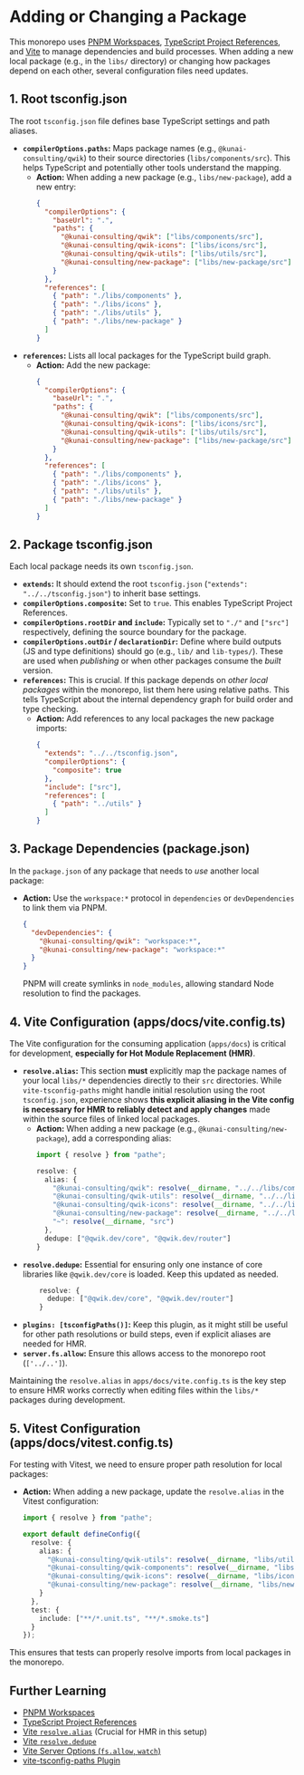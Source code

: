 # Adding or Changing a Package

This monorepo uses [PNPM Workspaces](https://pnpm.io/workspaces), [TypeScript Project References](https://www.typescriptlang.org/docs/handbook/project-references.html), and [Vite](https://vitejs.dev/) to manage dependencies and build processes. When adding a new local package (e.g., in the `libs/` directory) or changing how packages depend on each other, several configuration files need updates.

## 1. Root tsconfig.json

The root `tsconfig.json` file defines base TypeScript settings and path aliases.

*   **`compilerOptions.paths`:** Maps package names (e.g., `@kunai-consulting/qwik`) to their source directories (`libs/components/src`). This helps TypeScript and potentially other tools understand the mapping.
    *   **Action:** When adding a new package (e.g., `libs/new-package`), add a new entry:
        ```json:tsconfig.json
        {
          "compilerOptions": {
            "baseUrl": ".",
            "paths": {
              "@kunai-consulting/qwik": ["libs/components/src"],
              "@kunai-consulting/qwik-icons": ["libs/icons/src"],
              "@kunai-consulting/qwik-utils": ["libs/utils/src"],
              "@kunai-consulting/new-package": ["libs/new-package/src"]
            }
          },
          "references": [
            { "path": "./libs/components" },
            { "path": "./libs/icons" },
            { "path": "./libs/utils" },
            { "path": "./libs/new-package" }
          ]
        }
        ```
*   **`references`:** Lists all local packages for the TypeScript build graph.
    *   **Action:** Add the new package:
        ```json:tsconfig.json
        {
          "compilerOptions": {
            "baseUrl": ".",
            "paths": {
              "@kunai-consulting/qwik": ["libs/components/src"],
              "@kunai-consulting/qwik-icons": ["libs/icons/src"],
              "@kunai-consulting/qwik-utils": ["libs/utils/src"],
              "@kunai-consulting/new-package": ["libs/new-package/src"]
            }
          },
          "references": [
            { "path": "./libs/components" },
            { "path": "./libs/icons" },
            { "path": "./libs/utils" },
            { "path": "./libs/new-package" }
          ]
        }
        ```

## 2. Package tsconfig.json

Each local package needs its own `tsconfig.json`.

*   **`extends`:** It should extend the root `tsconfig.json` (`"extends": "../../tsconfig.json"`) to inherit base settings.
*   **`compilerOptions.composite`:** Set to `true`. This enables TypeScript Project References.
*   **`compilerOptions.rootDir` and `include`:** Typically set to `"./"` and `["src"]` respectively, defining the source boundary for the package.
*   **`compilerOptions.outDir` / `declarationDir`:** Define where build outputs (JS and type definitions) should go (e.g., `lib/` and `lib-types/`). These are used when *publishing* or when other packages consume the *built* version.
*   **`references`:** This is crucial. If this package depends on *other local packages* within the monorepo, list them here using relative paths. This tells TypeScript about the internal dependency graph for build order and type checking.
    *   **Action:** Add references to any local packages the new package imports:
        ```json:libs/new-package/tsconfig.json
        {
          "extends": "../../tsconfig.json",
          "compilerOptions": {
            "composite": true
          },
          "include": ["src"],
          "references": [
            { "path": "../utils" }
          ]
        }
        ```

## 3. Package Dependencies (package.json)

In the `package.json` of any package that needs to *use* another local package:

*   **Action:** Use the `workspace:*` protocol in `dependencies` or `devDependencies` to link them via PNPM.
    ```json:apps/docs/package.json
    {
      "devDependencies": {
        "@kunai-consulting/qwik": "workspace:*",
        "@kunai-consulting/new-package": "workspace:*"
      }
    }
    ```
    PNPM will create symlinks in `node_modules`, allowing standard Node resolution to find the packages.

## 4. Vite Configuration (apps/docs/vite.config.ts)

The Vite configuration for the consuming application (`apps/docs`) is critical for development, **especially for Hot Module Replacement (HMR)**.

*   **`resolve.alias`:** This section **must** explicitly map the package names of your local `libs/*` dependencies directly to their `src` directories. While `vite-tsconfig-paths` might handle initial resolution using the root `tsconfig.json`, experience shows **this explicit aliasing in the Vite config is necessary for HMR to reliably detect and apply changes** made within the source files of linked local packages.
    *   **Action:** When adding a new package (e.g., `@kunai-consulting/new-package`), add a corresponding alias:
        ```typescript:apps/docs/vite.config.ts
        import { resolve } from "pathe";
        
        resolve: {
          alias: {
            "@kunai-consulting/qwik": resolve(__dirname, "../../libs/components/src"),
            "@kunai-consulting/qwik-utils": resolve(__dirname, "../../libs/utils/src"),
            "@kunai-consulting/qwik-icons": resolve(__dirname, "../../libs/icons/src"),
            "@kunai-consulting/new-package": resolve(__dirname, "../../libs/new-package/src"),
            "~": resolve(__dirname, "src")
          },
          dedupe: ["@qwik.dev/core", "@qwik.dev/router"]
        }
        ```
*   **`resolve.dedupe`:** Essential for ensuring only one instance of core libraries like `@qwik.dev/core` is loaded. Keep this updated as needed.
    ```typescript:apps/docs/vite.config.ts
        resolve: {
          dedupe: ["@qwik.dev/core", "@qwik.dev/router"]
        }
    ```
*   **`plugins: [tsconfigPaths()]`:** Keep this plugin, as it might still be useful for other path resolutions or build steps, even if explicit aliases are needed for HMR.
*   **`server.fs.allow`:** Ensure this allows access to the monorepo root (`['../..']`).

Maintaining the `resolve.alias` in `apps/docs/vite.config.ts` is the key step to ensure HMR works correctly when editing files within the `libs/*` packages during development.

## 5. Vitest Configuration (apps/docs/vitest.config.ts)
For testing with Vitest, we need to ensure proper path resolution for local packages:

*   **Action:** When adding a new package, update the `resolve.alias` in the Vitest configuration:
    ```typescript:vitest.config.ts
    import { resolve } from "pathe";
    
    export default defineConfig({
      resolve: {
        alias: {
          "@kunai-consulting/qwik-utils": resolve(__dirname, "libs/utils/src"),
          "@kunai-consulting/qwik-components": resolve(__dirname, "libs/components/src"),
          "@kunai-consulting/qwik-icons": resolve(__dirname, "libs/icons/src"),
          "@kunai-consulting/new-package": resolve(__dirname, "libs/new-package/src")
        }
      },
      test: {
        include: ["**/*.unit.ts", "**/*.smoke.ts"]
      }
    });
    ```

This ensures that tests can properly resolve imports from local packages in the monorepo.

## Further Learning

*   [PNPM Workspaces](https://pnpm.io/workspaces)
*   [TypeScript Project References](https://www.typescriptlang.org/docs/handbook/project-references.html)
*   [Vite `resolve.alias`](https://vitejs.dev/config/shared-options.html#resolve-alias) (Crucial for HMR in this setup)
*   [Vite `resolve.dedupe`](https://vitejs.dev/config/shared-options.html#resolve-dedupe)
*   [Vite Server Options (`fs.allow`, `watch`)](https://vitejs.dev/config/server-options.html)
*   [vite-tsconfig-paths Plugin](https://github.com/aleclarson/vite-tsconfig-paths)
